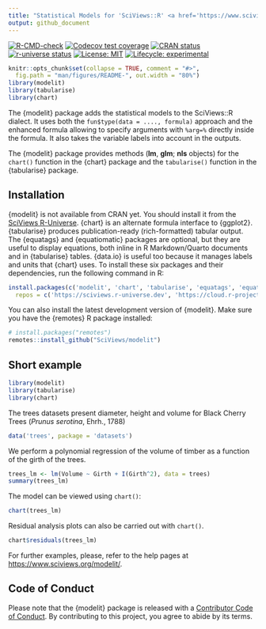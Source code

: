 ```yaml
---
title: "Statistical Models for 'SciViews::R' <a href='https://www.sciviews.org/modelit'><img src='man/figures/logo.png' align='right' height='139'/></a>"
output: github_document
---
```


<!-- Do not edit the README.md file directly. It is generated from README.Rmd. -->

<!-- badges: start -->

[![R-CMD-check](https://github.com/SciViews/modelit/actions/workflows/R-CMD-check.yaml/badge.svg)](https://github.com/SciViews/modelit/actions/workflows/R-CMD-check.yaml) [![Codecov test coverage](https://codecov.io/gh/SciViews/modelit/branch/main/graph/badge.svg)](https://codecov.io/gh/SciViews/modelit?branch=main) [![CRAN status](https://www.r-pkg.org/badges/version/modelit)](https://cran.r-project.org/package=modelit) [![r-universe status](https://sciviews.r-universe.dev/badges/modelit)](https://sciviews.r-universe.dev/modelit) [![License: MIT](https://img.shields.io/badge/License-MIT-yellow.svg)](https://opensource.org/licenses/MIT) [![Lifecycle: experimental](https://img.shields.io/badge/lifecycle-experimental-orange.svg)](https://lifecycle.r-lib.org/articles/stages.html#experimental)

<!-- badges: end -->

```r
knitr::opts_chunk$set(collapse = TRUE, comment = "#>",
  fig.path = "man/figures/README-", out.width = "80%")
library(modelit)
library(tabularise)
library(chart)
```

The {modelit} package adds the statistical models to the SciViews::R dialect. It uses both the `fun$type(data = ...., formula)` approach and the enhanced formula allowing to specify arguments with `%arg=%` directly inside the formula. It also takes the variable labels into account in the outputs.

The {modelit} package provides methods (**lm**, **glm**; **nls** objects) for the `chart()` function in the {chart} package and the `tabularise()` function in the {tabularise} package.

## Installation

{modelit} is not available from CRAN yet. You should install it from the [SciViews R-Universe](https://sciviews.r-universe.dev). {chart} is an alternate formula interface to {ggplot2}. {tabularise} produces publication-ready (rich-formatted) tabular output. The {equatags} and {equatiomatic} packages are optional, but they are useful to display equations, both inline in R Markdown/Quarto documents and in {tabularise} tables. {data.io} is useful too because it manages labels and units that {chart} uses. To install these six packages and their dependencies, run the following command in R:

```r
install.packages(c('modelit', 'chart', 'tabularise', 'equatags', 'equatiomatic', 'data.io'),
  repos = c('https://sciviews.r-universe.dev', 'https://cloud.r-project.org'))
```

You can also install the latest development version of {modelit}. Make sure you have the {remotes} R package installed:

```r
# install.packages("remotes")
remotes::install_github("SciViews/modelit")
```

## Short example

```r
library(modelit)
library(tabularise)
library(chart)
```

The trees datasets present diameter, height and volume for Black Cherry Trees (*Prunus serotina*, Ehrh., 1788)

```r
data('trees', package = 'datasets')
```

We perform a polynomial regression of the volume of timber as a function of the girth of the trees.

```r
trees_lm <- lm(Volume ~ Girth + I(Girth^2), data = trees)
summary(trees_lm)
```


<!-- This produces an error !
Here is the summary of the model, using `tabularise()`:

``{r}
summary(trees_lm) |> tabularise()
``

-->

The model can be viewed using `chart()`:

```r
chart(trees_lm)
```

Residual analysis plots can also be carried out with `chart()`.

```r
chart$residuals(trees_lm)
```

For further examples, please, refer to the help pages at <https://www.sciviews.org/modelit/>.

## Code of Conduct

Please note that the {modelit} package is released with a [Contributor Code of Conduct](https://contributor-covenant.org/version/2/1/CODE_OF_CONDUCT.html). By contributing to this project, you agree to abide by its terms.
